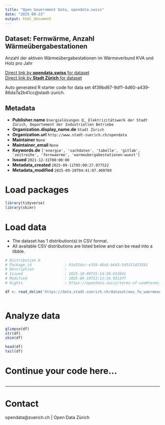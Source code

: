 ```yaml
---
title: "Open Government Data, opendata.swiss"
date: "2025-09-23"
output: html_document
---
```


## Dataset: Fernwärme, Anzahl Wärmeübergabestationen

Anzahl der aktiven Wärmeübergabestationen im Wärmeverbund KVA und Holz pro Jahr

[Direct link by **opendata.swiss** for dataset](https://opendata.swiss/de/dataset/fernwarme-anzahl-warmeubergabestationen1)<br>
[Direct link by **Stadt Zürich** for dataset](https://data.stadt-zuerich.ch/dataset/ewz_fw_waermeuebergabestationen_kva_und_holz)

Auto generated R starter code for data set 4f39bd67-9df1-4d60-a439-86da7a2b41cc@stadt-zurich.

## Metadata

- **Publisher.name** `Energielösungen Q, Elektrizitätswerk der Stadt Zürich, Departement der Industriellen Betriebe`
- **Organization.display_name.de** `Stadt Zürich`
- **Organization.url** `http://www.stadt-zuerich.ch/opendata`
- **Maintainer** `None`
- **Maintainer_email** `None`
- **Keywords.de** `['energie', 'sachdaten', 'tabelle', 'gitlab', 'zeitreihe', 'fernwaerme', 'warmeubergabestationen-wuest']`
- **Issued** `2021-12-31T00:00:00`
- **Metadata_created** `2025-09-11T05:00:27.077522`
- **Metadata_modified** `2025-09-20T04:41:07.409709`


# Load packages

```r

library(tidyverse)
library(skimr)

```

# Load data

-   The dataset has 1 distribution(s) in CSV format.
-   All available CSV distributions are listed below and can be read into a tibble.

```r

# Distribution 0
# Package_id               : 91e32dcc-e359-46a5-b643-5d5311d235b1
# Description              : 
# Issued                   : 2025-10-09T15:14:58.652041
# Modified                 : 2025-09-19T23:13:34.951377
# Rights                   : https://opendata.swiss/terms-of-use#terms_open

df <- read_delim('https://data.stadt-zuerich.ch/dataset/ewz_fw_waermeuebergabestationen_kva_und_holz/download/ewz_fw_waermeuebergabestationen_kva_und_holz.csv')



```

# Analyze data

```r

glimpse(df)
str(df)
skim(df)

head(df)
tail(df)

```

# Continue your code here...

```r

```

------------------------------------------------------------------------

# Contact

opendata@zuerich.ch | Open Data Zürich

